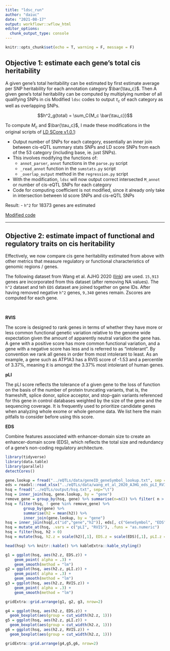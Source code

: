 ```yaml
---
title: "ldsc_run"
author: "daiuc"
date: "2021-08-17"
output: workflowr::wflow_html
editor_options: 
  chunk_output_type: console
---
```



```r
knitr::opts_chunk$set(echo = T, warning = F, message = F)
```


## Objective 1: estimate each gene's total cis heritability

A given gene's total heritability can be estimated by first estimate average per SNP heritability for each annotation category $\bar{\tau_c}$. Then A given gene's total heritability can be computed by multiplying number of all qualifying SNPs in cis
Modified `ldsc` codes to output $\tau_c$ of each category as well as overlapping SNPs. 



$$h^2_g(total) = \sum_C{M_c \bar{\tau_c}}$$

To compute $M_c$ and $\bar{\tau_c}$, I made these modifications in the original scripts of [LD SCore v1.0.1](https://github.com/bulik/ldsc):

- Output number of SNPs for each category, essentially an inner join between cis-eQTL summary stats SNPs and LD score SNPs from each of the 53 category (including base, ie. just SNPs). 
- This involves modifying the functions of:
    - `annot_parser`, `annot` functions in the `parse.py` script
    - `_read_annot` function in the `sumstats.py` script
    - `_overlap_output` method in the `regression.py` script
- With the modification, `ldsc` will now output correct intersected `M_annot` or number of cis-eQTL SNPs for each category
- Code for computing coefficient is not modified, since it already only take in intersection between ld score SNPs and cis-eQTL SNPs

Result:
- `h^2` for 18373 genes are estimated


[Modified code](modified_code.html)


---


## Objective 2: estimate impact of functional and regulatory traits on cis heritability

Effectively, we now compare cis gene heritability estimated from above with other metrics that measure regulatory or functional characteristics of genomic regions / genes.

The following dataset from Wang et al. AJHG 2020 ([link](https://doi.org/10.1016/j.ajhg.2020.01.012)) are used. `15,913` genes are incorporated from this dataset (after removing NA values). The `h^2` dataset and teh `EDS` dataset are joined together on gene IDs. After having removed negative `h^2` genes, `9,340` genes remain. Zscores are computed for each gene. 

<br>

**RVIS**

The score is designed to rank genes in terms of whether they have more or less common functional genetic variation relative to the genome wide expectation given the amount of apparently neutral variation the gene has. A gene with a positive score has more common functional variation, and a gene with a negative score has less and is referred to as "intolerant". By convention we rank all genes in order from most intolerant to least. As an example, a gene such as ATP1A3 has a RVIS score of -1.53 and a percentile of 3.37%, meaning it is amongst the 3.37% most intolerant of human genes.

**pLI**

The pLI score reflects the tolerance of a given gene to the loss of function on the basis of the number of protein truncating variants, that is, the frameshift, splice donor, splice acceptor, and stop-gain variants referenced for this gene in control databases weighted by the size of the gene and the sequencing coverage. It is frequently used to prioritize candidate genes when analyzing whole exome or whole genome data. We list here the main pitfalls to consider before using this score.

**EDS**

Combine features associated with enhancer-domain size to create an enhancer-domain score (EDS), which reﬂects the total size and redundancy of a gene’s non-coding regulatory architecture.



```r
library(tidyverse)
library(data.table)
library(parallel)
detectCores()
```


```r
gene.lookup = fread("../eQTLs/data/geneID_geneSymbol_lookup.txt", sep = "\t", col.names = c("id","gene"))
eds = readxl::read_xlsx("../eQTLs/data/wang_et_al_2020_AJHG_eds_pLI_RVIS.xlsx")
hsq = fread("../eQTLs/output/hsq.txt", sep="\t")
hsq = inner_join(hsq, gene.lookup, by = "gene")
remove_gene = group_by(hsq, gene) %>% summarise(n=n()) %>% filter( n > 2) %>% pull(gene)
hsq = filter(hsq, ! gene %in% remove_gene) %>% 
        group_by(gene) %>% 
        summarise(h2 = mean(h2)) %>%
        inner_join(gene.lookup, by = "gene")
hsq = inner_join(hsq[,c("id","gene","h2")], eds[, c("GeneSymbol", "EDS","pLI","RVIS")], by = c("id" = "GeneSymbol"))
hsq = mutate_at(hsq, .vars = c("pLI", "RVIS"), .funs = "as.numeric")
hsq = filter(hsq, h2 > 0)
hsq = mutate(hsq, h2.z = scale(h2)[,1], EDS.z = scale(EDS)[,1], pLI.z = scale(pLI)[,1], RVIS.z = scale(RVIS)[,1])
```

```r
head(hsq) %>% knitr::kable() %>% kableExtra::kable_styling()
```


```r
g1 = ggplot(hsq, aes(h2.z, EDS.z)) +
    geom_point( alpha = .3) + 
    geom_smooth(method = "lm")
g2 = ggplot(hsq, aes(h2.z, pLI.z)) +
    geom_point( alpha = .3) + 
    geom_smooth(method = "lm")
g3 = ggplot(hsq, aes(h2.z, RVIS.z)) +
    geom_point( alpha = .3) + 
    geom_smooth(method = "lm")
```


```r
gridExtra::grid.arrange(g1, g2, g3, nrow=2)
```


```r
g4 = ggplot(hsq, aes(h2.z, EDS.z)) +
  geom_boxplot(aes(group = cut_width(h2.z, 1)))
g5 = ggplot(hsq, aes(h2.z, pLI.z)) +
  geom_boxplot(aes(group = cut_width(h2.z, 1)))
g6 = ggplot(hsq, aes(h2.z, RVIS.z)) +
  geom_boxplot(aes(group = cut_width(h2.z, 1)))
```

```r
gridExtra::grid.arrange(g4,g5,g6, nrow=2)
```

